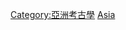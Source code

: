 {{Commonscat|Archaeological sites in Asia}}

[[Category:亞洲考古學|Category:亞洲考古學]]
[[Category:各大洲考古遺址|Asia]]